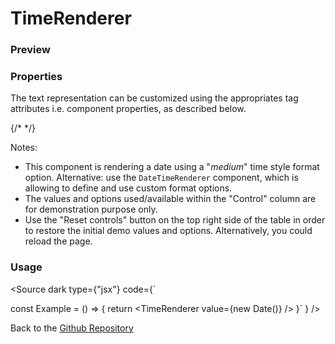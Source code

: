
<Meta of={TimeRendererStories} name="TimeRenderer Documentation"  />

# TimeRenderer

<Description of={TimeRendererStories} />

### Preview

<Primary />

### Properties

The text representation can be customized using the appropriates tag attributes i.e. component properties, as described below.

<Controls of={TimeRendererStories.Playground} />
{/* <ArgTypes of={TimeRendererStories} sort="requiredFirst" /> */}

Notes:

- This component is rendering a date using a "*medium*" time style format option. Alternative: use the `DateTimeRenderer` component, which is allowing to define and use custom format options.
- The values and options used/available within the "Control" column are for demonstration purpose only.
- Use the "Reset controls" button on the top right side of the table in order to restore the initial demo values and options. Alternatively, you could reload the page.

### Usage

<Source dark type={"jsx"} code={`

const Example = () => {
    return <TimeRenderer value={new Date()} />
}`
} />

Back to the [Github Repository](https://github.com/khatastroffik/react-text-renderer-components)
